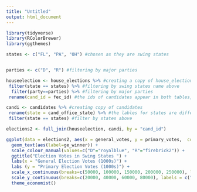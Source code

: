 ```yaml
---
title: "Untitled"
output: html_document
---
```

```r
library(tidyverse)
library(RColorBrewer)
library(ggthemes)

```

```r

states <- c("FL", "PA", "OH") #chosen as they are swing states


parties <- c("D", "R") #filtering by major parties

houseelection <- house_elections %>% #creating a copy of house_elections
 filter(state == states) %>% #filtering by swing states name above
  filter(party==parties) %>% #filtering by major parties
 rename(cand_id = fec_id) #the ids of candidates appear in both tables, but under different names, so one is being renamed

candi <- candidates %>% #creating copy of candidates
 rename(state = cand_office_state) %>% #the lables for states are different for the two data sets, so they must be renamed so they can merge properly
 filter(state == states) #filter by states above

elections2 <- full_join(houseelection, candi, by = "cand_id")

ggplot(data = elections2, aes(x = general_votes, y = primary_votes,  colour = party)) +
  geom_text(aes(label=ge_winner)) +
  scale_colour_manual(values=c("D"="royalblue", "R"="firebrick2")) +
  ggtitle("Election Votes in Swing States ") +
  labs(x = "General Election Votes (1000s)") +
  labs (y = "Primary Election Votes (1000s)") +
  scale_x_continuous(breaks=c(50000, 100000, 150000, 200000, 250000), labels = c("50", "100", "150", "200", "250")) +
  scale_y_continuous(breaks=c(20000, 40000, 60000, 80000), labels = c("20,", "40", "60", "80")) +
  theme_economist()


```

